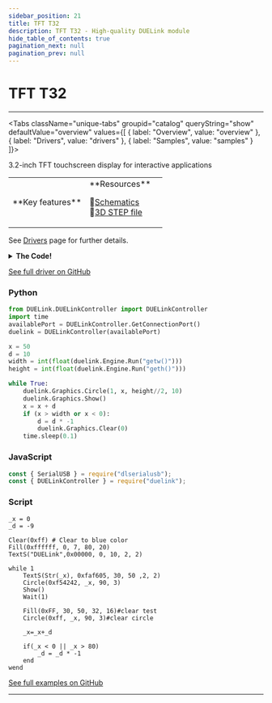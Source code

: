 ```yaml
---
sidebar_position: 21
title: TFT T32
description: TFT T32 - High-quality DUELink module
hide_table_of_contents: true
pagination_next: null
pagination_prev: null
---
```



# TFT T32

<ImageSection 
  product="dtftt32-c"
  tagline="3.2"
/>

---

<Tabs className="unique-tabs" groupid="catalog" queryString="show" defaultValue="overview"
  values={[
    {
        label: "Overview",
        value: "overview"
    },
    {
        label: "Drivers",
        value: "drivers"
    },
    {
        label: "Samples",
        value: "samples"
    }
]}>

<TabItem value="overview">

3.2-inch TFT touchscreen display for interactive applications

<table><td width='50%'>
**Key features**



</td><td width='50%'>
**Resources**
 
📄<a href="/sch/gdl-dtftt32-c.pdf">Schematics</a><br/>
🔩<a href="/3d/gdl-dtftt32-c.step">3D STEP file</a><br/>
</td></table>

</TabItem>

<TabItem value="drivers">

See [Drivers](/docs/engine/drivers) page for further details.

<details>
<summary><strong>The Code!</strong></summary>

**TFT T32 Driver**

```batch
##### TFT T32 #####

fn DVer()
    return 0.1
fend

_s = 5 # sel pin
_r = 6 # reg sel pin
_m = 1 # mode

fn Init()
    Mode(0)# buffered
fend

fn Mode(m)
    SpiCfg(0, 12000)
    _m=m

    If m = 0 # buffered
    	GfxCfg(2, {_s,_r},80,106, 3)
    else # direct
    	GfxCfg(2,{_s,_r},240,320, 0)
    end
    
    DWrite(_s, 1)#deselect
    DWrite(4,0)#reset
    Wait(10)
    DWrite(4,1)#reset
    Wait(120)
    DWrite(7,1)# backlight
    LcdCmd(0x11,[])#wkup
    Wait(120)
    LcdCmd(0xCf,[0x00,0xc3,0x30])
    LcdCmd(0xED,[0x64,0x03,0x12,0x81])
    LcdCmd(0xE8,[0x85,0x10,0x79])
    LcdCmd(0xCB,[0x39,0x2c,0x00,0x34,0x02])
    LcdCmd(0xF7,[0x20])
    LcdCmd(0xEA,[0x00,0x00])
    LcdCmd(0xC0,[0x22])#PWR VRH[5:0]
    LcdCmd(0xC1,[0x11])#SAP[2:0] BT[3:0]
    LcdCmd(0xC5,[0x3d,0x20])
    LcdCmd(0xC7,[0xaa])#0xB0 #VCM
    LcdCmd(0x36,[0x08])#mem acc
    LcdCmd(0x3A,[0x55])
    LcdCmd(0xB1,[0x00,0x13])
    LcdCmd(0xB6,[0x0A,0xA2])#dis func
    LcdCmd(0xF6,[0x01,0x30])
    LcdCmd(0xF2,[0x00])#gmma dis
    LcdCmd(0x26,[0x01])
    LcdCmd(0xE0,[0xf,0x3f,0x2f,0xc,0x10,0xa,0x53,0xd5,0x40,0xa,0x13,3,8,3,0])
    LcdCmd(0xE1,[0,0,0x10,3,0xf,5,0x2c,0xa2,0x3f,5,0xe,0xc,0x37,0x3c,0xf])    
    LcdCmd(0x11,[])#wkup
    Wait(120)
    LcdCmd(0x29,[])
    Wait(50)
fend

fn LcdCmd(c, b1)
    ##SendLcdCmd(c)
    DWrite(_s, 0)#select
    DWrite(_r, 0)#LcdCmd
    SpiWr(c)
    DWrite(_r, 1)#data
    
    for i in Range(Len(b1))
        SpiWr(b1[i])
    next
    
    DWrite(_s, 1)#deselect
fend

fn IsColor()
    return 1
fend

fn GetH()
    if _m = 0
        return 320
    else
        return 106
    end
fend

fn GetW()
    if _m = 0
        return 240
    else
        return 80
    end
fend

#XL 1
#YU 2
#XR 15
#YD 16

fn GetX()
    DWrite(1, 0)
    DWrite(15, 1)

    z = DRead(16, 0)
    t = 0

    for i = 0 to 9
        Wait(1)
        t = t + VRead(2)
    next

    x = t / 10
    x = Scale(x, 0, ReadVCC(), 0, 240)

    return x
fend

fn GetY()	
    DWrite(2, 0)
    DWrite(16, 1)

    z = DRead(15, 0)
    t = 0

    for i = 0 to 9
        Wait(1)
        t = t + VRead(1)
    next

    y = t / 10
    y = Scale(y, 0, ReadVCC(), 0, 320)

    return y
fend

Init()

##############################
```

</details>

[See full driver on GitHub](https://github.com/ghi-electronics/duelink-website/tree/main/static/code/drivers)

</TabItem>

<TabItem value="samples">

### Python

```python
from DUELink.DUELinkController import DUELinkController
import time
availablePort = DUELinkController.GetConnectionPort()
duelink = DUELinkController(availablePort)

x = 50
d = 10
width = int(float(duelink.Engine.Run("getw()")))
height = int(float(duelink.Engine.Run("geth()")))

while True:
    duelink.Graphics.Circle(1, x, height//2, 10)
    duelink.Graphics.Show()
    x = x + d
    if (x > width or x < 0):
        d = d * -1
        duelink.Graphics.Clear(0)
    time.sleep(0.1)
```

### JavaScript

```javascript
const { SerialUSB } = require("dlserialusb");
const { DUELinkController } = require("duelink");
```

### Script

```batch
_x = 0
_d = -9

Clear(0xff) # Clear to blue color
Fill(0xffffff, 0, 7, 80, 20)
TextS("DUELink",0x00000, 0, 10, 2, 2)
    
while 1
    TextS(Str(_x), 0xfaf605, 30, 50 ,2, 2)
    Circle(0xf54242, _x, 90, 3) 
    Show()
    Wait(1)
    
    Fill(0xFF, 30, 50, 32, 16)#clear test
    Circle(0xff, _x, 90, 3)#clear circle

    _x=_x+_d
    
    if(_x < 0 || _x > 80)
        _d = _d * -1
    end
wend 
```

[See full examples on GitHub](https://github.com/ghi-electronics/duelink-website/tree/main/static/code/samples)

</TabItem>

</Tabs>

---

<OrderSection
    product="DUELink TFT T32"
    partnumber="GDL-DTFTT32-C"
    price="$0.00"
/>

